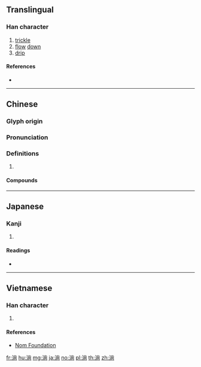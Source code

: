 {{character info/new}}
==Translingual==

===Han character===
{{Han char|rn=85|rad=水|as=08|sn=11|four=39127|canj=EFBR|ids=⿰氵尚}}

# [[trickle]]
# [[flow]] [[down]]
# [[drip]]

====References====
* {{Han ref|kx=0629.170|dkj=17629|dj=1031.110|hdz=31648.040|uh=6DCC|ud=28108|bh=B249|bd=45641}}

----

==Chinese==
{{zh-forms}}

===Glyph origin===
{{Han etym}}

===Pronunciation===
{{zh-pron
|m=tǎng
|c=tong2
|mn=qz,xm,zz:thóng
|mc=
|oc=y
|cat=
}}

===Definitions===
{{zh-hanzi}}

# {{rfdef|zh}}

====Compounds====
{{zh-der|一浪淌|淌下|淌板船|淌水|淌眼抹淚|淌淚}}

----

==Japanese==

===Kanji===
{{ja-kanji|grade=|rs=水08}}

# {{defn|lang=ja|sort=水08}}

====Readings====
* {{ja-readings|on=[[しょう]] (shō), [[とう]] (tō)|kun=[[したたる]] (shitataru)}}

----

==Vietnamese==

===Han character===
{{vi-readings|rs=水08| hanviet = thảng}}

# {{defn|lang=vi|sort=水08}}

====References====
*[http://nomfoundation.org/common/nom_details.php?codepoint=6dcc Nom Foundation]

[[fr:淌]]
[[hu:淌]]
[[mg:淌]]
[[ja:淌]]
[[no:淌]]
[[pl:淌]]
[[th:淌]]
[[zh:淌]]
